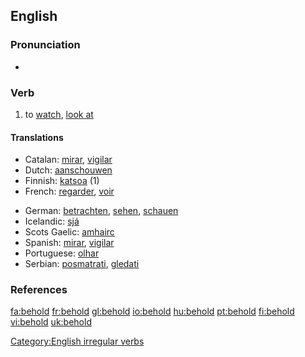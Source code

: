 ==English==

===Pronunciation===
*{{IPA|/bɪ'həʊld/}}

===Verb===
{{en-verb|beholds|beholding|beheld}}

# {{transitive}} to [[watch]], [[look at]]

====Translations====
{{top}}
*Catalan: [[mirar]], [[vigilar]]
*Dutch: [[aanschouwen]]
*Finnish: [[katsoa]] (1)
*French: [[regarder]], [[voir]]
{{mid}}
*German: [[betrachten]], [[sehen]], [[schauen]]
*Icelandic: [[sjá]]
*Scots Gaelic: [[amhairc]]
*Spanish: [[mirar]], [[vigilar]]
*Portuguese: [[olhar]]
*Serbian: [[posmatrati]], [[gledati]]
{{bottom}}

===References===
{{R:Century 1911}}
{{R:Webster 1913}}

[[Category:English irregular verbs]]

[[fa:behold]]
[[fr:behold]]
[[gl:behold]]
[[io:behold]]
[[hu:behold]]
[[pt:behold]]
[[fi:behold]]
[[vi:behold]]
[[uk:behold]]
